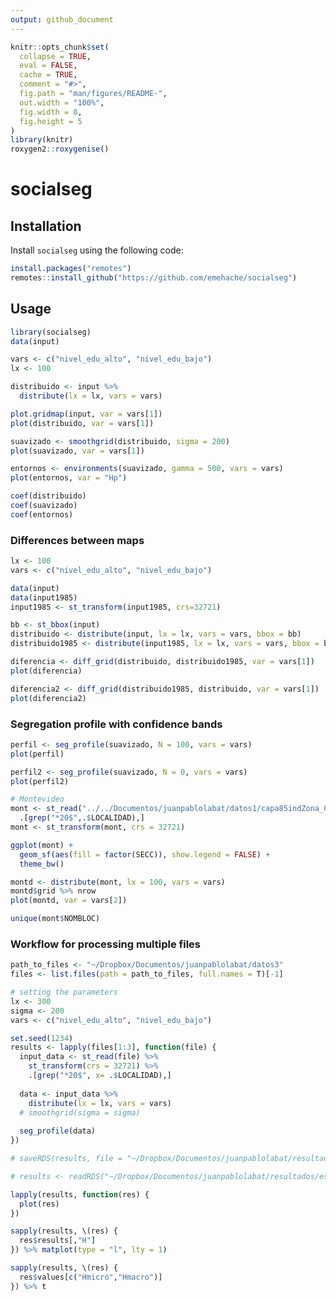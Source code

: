 ```yaml
---
output: github_document
---
```


<!-- README.md is generated from README.Rmd. Please edit that file -->

```r
knitr::opts_chunk$set(
  collapse = TRUE,
  eval = FALSE,
  cache = TRUE,
  comment = "#>",
  fig.path = "man/figures/README-",
  out.width = "100%",
  fig.width = 8,
  fig.height = 5
)
library(knitr)
roxygen2::roxygenise()
```


# socialseg

## Installation

Install `socialseg` using the following code:
```r
install.packages("remotes")
remotes::install_github("https://github.com/emehache/socialseg")
```



## Usage

```r
library(socialseg)
data(input)

vars <- c("nivel_edu_alto", "nivel_edu_bajo")
lx <- 100

distribuido <- input %>% 
  distribute(lx = lx, vars = vars) 

plot.gridmap(input, var = vars[1])
plot(distribuido, var = vars[1])

suavizado <- smoothgrid(distribuido, sigma = 200)
plot(suavizado, var = vars[1])

entornos <- environments(suavizado, gamma = 500, vars = vars)
plot(entornos, var = "Hp")

coef(distribuido)
coef(suavizado)
coef(entornos)
```
### Differences between maps

```r
lx <- 100
vars <- c("nivel_edu_alto", "nivel_edu_bajo")

data(input)
data(input1985)
input1985 <- st_transform(input1985, crs=32721)

bb <- st_bbox(input)
distribuido <- distribute(input, lx = lx, vars = vars, bbox = bb) 
distribuido1985 <- distribute(input1985, lx = lx, vars = vars, bbox = bb)

diferencia <- diff_grid(distribuido, distribuido1985, var = vars[1])
plot(diferencia)

diferencia2 <- diff_grid(distribuido1985, distribuido, var = vars[1])
plot(diferencia2)
```

### Segregation profile with confidence bands
```r
perfil <- seg_profile(suavizado, N = 100, vars = vars)
plot(perfil)

perfil2 <- seg_profile(suavizado, N = 0, vars = vars)
plot(perfil2)

```


```r
# Montevideo
mont <- st_read("../../Documentos/juanpablolabat/datos1/capa85indZona_01.gpkg") %>% 
  .[grep("*20$",.$LOCALIDAD),]
mont <- st_transform(mont, crs = 32721)

ggplot(mont) + 
  geom_sf(aes(fill = factor(SECC)), show.legend = FALSE) + 
  theme_bw()

montd <- distribute(mont, lx = 100, vars = vars)
montd$grid %>% nrow
plot(montd, var = vars[2])

unique(mont$NOMBLOC)
```

### Workflow for processing multiple files

```r
path_to_files <- "~/Dropbox/Documentos/juanpablolabat/datos3"
files <- list.files(path = path_to_files, full.names = T)[-1]

# setting the parameters
lx <- 300
sigma <- 200
vars <- c("nivel_edu_alto", "nivel_edu_bajo")

set.seed(1234)
results <- lapply(files[1:3], function(file) {
  input_data <- st_read(file) %>% 
    st_transform(crs = 32721) %>% 
    .[grep("*20$", x= .$LOCALIDAD),]
  
  data <- input_data %>%
    distribute(lx = lx, vars = vars)
  # smoothgrid(sigma = sigma)
  
  seg_profile(data)
})

# saveRDS(results, file = "~/Dropbox/Documentos/juanpablolabat/resultados/estimacion20240920.rds")
```

```r
# results <- readRDS("~/Dropbox/Documentos/juanpablolabat/resultados/estimacion20240920.rds")
```

```r

lapply(results, function(res) {
  plot(res)
})

sapply(results, \(res) {
  res$results[,"H"]
}) %>% matplot(type = "l", lty = 1)

sapply(results, \(res) {
  res$values[c("Hmicro","Hmacro")]
}) %>% t

```

